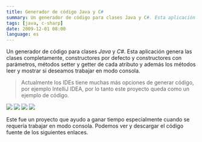 ```yaml
---
title: Generador de código Java y C#
summary: Un generador de código para clases Java y C#. Esta aplicación genera las clases completamente, constructores por defecto y constructores con parámetros, métodos setter y getter de cada atributo y además los métodos leer y mostrar si deseamos trabajar en modo consola.
tags: [java, c-sharp]
date: 2009-12-01 08:00
language: es
---
```


Un generador de código para clases _Java_ y _C#_. Esta aplicación genera las clases completamente, constructores por defecto y constructores con parámetros, métodos setter y getter de cada atributo y además los métodos leer y mostrar si deseamos trabajar en modo consola.

> Actualmente los IDEs tiene muchas más opciones de generar código, por ejemplo IntelliJ IDEA, por lo tanto este proyecto queda como un ejemplo de código.

![](https://user-images.githubusercontent.com/1444991/27011907-5719a884-4e94-11e7-8d37-4565f522b270.png)
![](https://user-images.githubusercontent.com/1444991/27011906-57180b1e-4e94-11e7-98af-6eaedf83aa39.png)
![](https://user-images.githubusercontent.com/1444991/27011904-5714429a-4e94-11e7-9b8e-e8e35976b272.png)
![](https://user-images.githubusercontent.com/1444991/27011905-57164ed2-4e94-11e7-9190-cbf2ea80960c.png)

Este fue un proyecto que ayudo a ganar tiempo especialmente cuando se requería trabajar en modo consola. Podemos ver y descargar el código fuente de los siguientes enlaces.

<GitHub repo="GeneradorDeClases"/>
